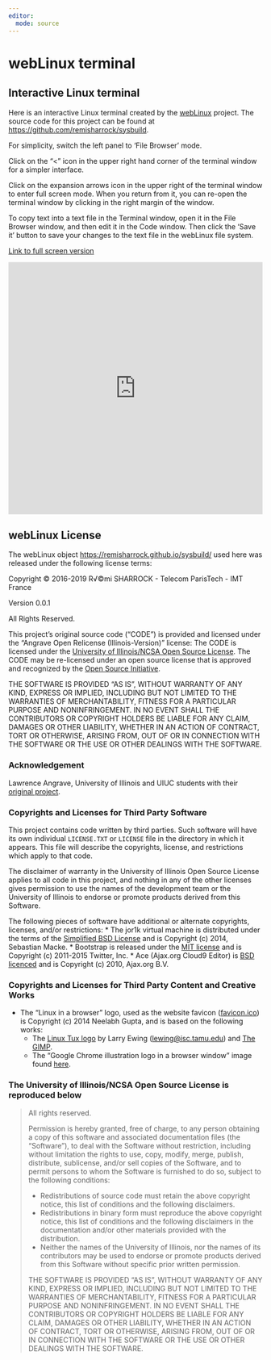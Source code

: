 ```yaml
---
editor: 
  mode: source
---
```


# webLinux terminal

## Interactive Linux terminal

Here is an interactive Linux terminal created by the [webLinux](https://codecast.wp.imt.fr/weblinux-2/) project. The source code for this project can be found at <https://github.com/remisharrock/sysbuild>.  

For simplicity, switch the left panel to 'File Browser' mode.

Click on the "<" icon in the upper right hand corner of the terminal window for a simpler interface.

Click on the expansion arrows icon in the upper right of the terminal window to enter full screen mode.  When you return from it, you can re-open the terminal window by clicking in the right margin of the window. 

To copy text into a text file in the Terminal window, open it in the File Browser window, and then edit it in the Code window.  Then click the 'Save it' button to save your changes to the text file in the webLinux file system. 

[Link to full screen version](https://remisharrock.github.io/sysbuild/)

```{=html}
<iframe width="100%" height="500" src="https://remisharrock.github.io/sysbuild/" allowfullscreen scrolling="yes" class="iframe-class" frameborder="0"></iframe>
```


## webLinux License

The webLinux object <https://remisharrock.github.io/sysbuild/> used here was released under the following license terms:

Copyright &copy; 2016-2019 R√©mi SHARROCK - Telecom ParisTech - IMT France

Version 0.0.1 

All Rights Reserved.

This project's original source code ("CODE") is provided and licensed under the "Angrave Open Relicense (Illinois-Version)" license:
The CODE is licensed under the [University of Illinois/NCSA Open Source License](http://opensource.org/licenses/NCSA).
The CODE may be re-licensed under an open source license that is approved and recognized by the [Open Source Initiative](http://opensource.org/).

THE SOFTWARE IS PROVIDED "AS IS", WITHOUT WARRANTY OF ANY KIND, EXPRESS OR IMPLIED, INCLUDING BUT NOT LIMITED TO THE WARRANTIES OF MERCHANTABILITY, FITNESS FOR A PARTICULAR PURPOSE AND NONINFRINGEMENT. IN NO EVENT SHALL THE CONTRIBUTORS OR COPYRIGHT HOLDERS BE LIABLE FOR ANY CLAIM, DAMAGES OR OTHER LIABILITY, WHETHER IN AN ACTION OF CONTRACT, TORT OR OTHERWISE, ARISING FROM, OUT OF OR IN CONNECTION WITH THE SOFTWARE OR THE USE OR OTHER DEALINGS WITH THE SOFTWARE.

### Acknowledgement
Lawrence Angrave, University of Illinois and UIUC students with their [original project](https://github.com/cs-education/sysbuild/).

### Copyrights and Licenses for Third Party Software
This project contains code written by third parties. Such software will
have its own individual `LICENSE.TXT` or `LICENSE` file in the directory in
which it appears. This file will describe the copyrights, license, and restrictions which apply
to that code.

The disclaimer of warranty in the University of Illinois Open Source License
applies to all code in this project, and nothing in any of the
other licenses gives permission to use the names of the development team
or the University of Illinois to endorse or promote products derived from this
Software.

The following pieces of software have additional or alternate copyrights,
licenses, and/or restrictions:
* The jor1k virtual machine is distributed under the terms of the [Simplified BSD License](https://github.com/cs-education/jor1k/blob/master/LICENSE.md) and is Copyright (c) 2014, Sebastian Macke.
* Bootstrap is released under the [MIT license](https://github.com/twbs/bootstrap/blob/master/LICENSE) and is Copyright (c) 2011-2015 Twitter, Inc.
* Ace (Ajax.org Cloud9 Editor) is [BSD licenced](https://github.com/ajaxorg/ace-builds/blob/master/LICENSE) and is Copyright (c) 2010, Ajax.org B.V.

### Copyrights and Licenses for Third Party Content and Creative Works
* The "Linux in a browser" logo, used as the website favicon ([favicon.ico](webapp/src/favicon.ico)) is Copyright (c) 2014 Neelabh Gupta,
  and is based on the following works:
  - The [Linux Tux logo](http://isc.tamu.edu/~lewing/linux/) by Larry Ewing (<lewing@isc.tamu.edu>) and
    [The GIMP](http://isc.tamu.edu/~lewing/gimp/).
  - The "Google Chrome illustration logo in a browser window" image found
    [here](http://9to5google.com/2011/10/01/google-chrome-is-on-its-way-to-android-message-board-post-says/google-chrome-illustration-logo-in-a-browser-window-2/).

### The University of Illinois/NCSA Open Source License is reproduced below
> All rights reserved.
>
> Permission is hereby granted, free of charge, to any person obtaining a copy of this software and associated documentation files (the "Software"), to deal with the Software without restriction, including without limitation the rights to use, copy, modify, merge, publish, distribute, sublicense, and/or sell copies of the Software, and to permit persons to whom the Software is furnished to do so, subject to the following conditions:
>
> * Redistributions of source code must retain the above copyright notice, this list of conditions and the following disclaimers.
> * Redistributions in binary form must reproduce the above copyright notice, this list of conditions and the following disclaimers in the documentation and/or other materials provided with the distribution.
> * Neither the names of the University of Illinois, nor the names of its contributors may be used to endorse or promote products derived from this Software without specific prior written permission.
>
> THE SOFTWARE IS PROVIDED "AS IS", WITHOUT WARRANTY OF ANY KIND, EXPRESS OR IMPLIED, INCLUDING BUT NOT LIMITED TO THE WARRANTIES OF MERCHANTABILITY, FITNESS FOR A PARTICULAR PURPOSE AND NONINFRINGEMENT. IN NO EVENT SHALL THE CONTRIBUTORS OR COPYRIGHT HOLDERS BE LIABLE FOR ANY CLAIM, DAMAGES OR OTHER LIABILITY, WHETHER IN AN ACTION OF CONTRACT, TORT OR OTHERWISE, ARISING FROM, OUT OF OR IN CONNECTION WITH THE SOFTWARE OR THE USE OR OTHER DEALINGS WITH THE SOFTWARE.
